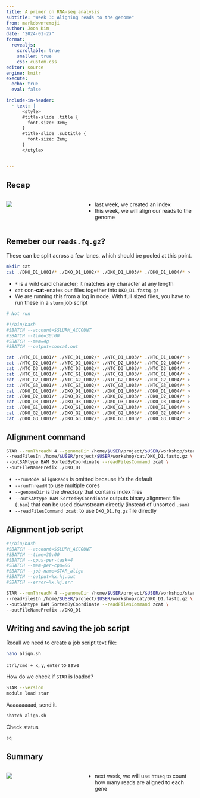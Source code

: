 ---
title: A primer on RNA-seq analysis
subtitle: "Week 3: Aligning reads to the genome"
from: markdown+emoji
author: Joon Kim 
date: "2024-01-27"
format: 
  revealjs:
    scrollable: true
    smaller: true
    css: custom.css
editor: source
engine: knitr
execute:
  echo: true
  eval: false

include-in-header: 
  - text: |
      <style>
      #title-slide .title {
        font-size: 3em;
      }
      #title-slide .subtitle {
        font-size: 2em;
      }
      </style>


---


## Recap

:::: columns
::: {.column width="40%"}
![](flowchart.svg)
:::

::: {.column width="60%"}
-  last week, we created an index 
-  this week, we will align our reads to the genome
:::

::::

## Remeber our `reads.fq.gz`?

These can be split across a few lanes, which should be pooled at this point.

::: big-code

```{bash}
mkdir cat
cat ./DKO_D1_L001/* ./DKO_D1_L002/* ./DKO_D1_L003/* ./DKO_D1_L004/* > ./cat/DKO_D1.fastq.gz
```

:::

-  `*` is a wild card character; it matches any character at any length  
-  `cat` con-**cat**-enates our files together into `DKO_D1.fastq.gz`  
-  We are running this from a log in node. With full sized files, you have to run these in a `slurm` job script  

::: big-code

```{bash}
# Not run

#!/bin/bash
#SBATCH --account=$SLURM_ACCOUNT
#SBATCH --time=30:00
#SBATCH --mem=4g
#SBATCH --output=concat.out

cat ./NTC_D1_L001/* ./NTC_D1_L002/* ./NTC_D1_L003/* ./NTC_D1_L004/* > ./NTC_D1.fastq.gz
cat ./NTC_D2_L001/* ./NTC_D2_L002/* ./NTC_D2_L003/* ./NTC_D2_L004/* > ./NTC_D2.fastq.gz
cat ./NTC_D3_L001/* ./NTC_D3_L002/* ./NTC_D3_L003/* ./NTC_D3_L004/* > ./NTC_D3.fastq.gz
cat ./NTC_G1_L001/* ./NTC_G1_L002/* ./NTC_G1_L003/* ./NTC_G1_L004/* > ./NTC_G1.fastq.gz
cat ./NTC_G2_L001/* ./NTC_G2_L002/* ./NTC_G2_L003/* ./NTC_G2_L004/* > ./NTC_G2.fastq.gz
cat ./NTC_G3_L001/* ./NTC_G3_L002/* ./NTC_G3_L003/* ./NTC_G3_L004/* > ./NTC_G3.fastq.gz
cat ./DKO_D1_L001/* ./DKO_D1_L002/* ./DKO_D1_L003/* ./DKO_D1_L004/* > ./DKO_D1.fastq.gz
cat ./DKO_D2_L001/* ./DKO_D2_L002/* ./DKO_D2_L003/* ./DKO_D2_L004/* > ./DKO_D2.fastq.gz
cat ./DKO_D3_L001/* ./DKO_D3_L002/* ./DKO_D3_L003/* ./DKO_D3_L004/* > ./DKO_D3.fastq.gz
cat ./DKO_G1_L001/* ./DKO_G1_L002/* ./DKO_G1_L003/* ./DKO_G1_L004/* > ./DKO_G1.fastq.gz
cat ./DKO_G2_L001/* ./DKO_G2_L002/* ./DKO_G2_L003/* ./DKO_G2_L004/* > ./DKO_G2.fastq.gz
cat ./DKO_G3_L001/* ./DKO_G3_L002/* ./DKO_G3_L003/* ./DKO_G3_L004/* > ./DKO_G3.fastq.gz
```

:::

## Alignment command

::: big-code

```{bash}
STAR --runThreadN 4 --genomeDir /home/$USER/project/$USER/workshop/stargenome \
--readFilesIn /home/$USER/project/$USER/workshop/cat/DKO_D1.fastq.gz \
--outSAMtype BAM SortedByCoordinate --readFilesCommand zcat \
--outFileNamePrefix ./DKO_D1
```

:::

-  `--runMode alignReads` is omitted because it's the default  
-  `--runThreadN` to use multiple cores  
-  `--genomeDir` is the *directory* that contains index files
-  `--outSAMtype BAM SortedByCoordinate` outputs binary alignment file (`.bam`) that can be used downstream directly (instead of unsorted `.sam`)  
-  `--readFilesCommand zcat`: to use `DKO_D1.fq.gz` file directly  


## Alignment job script

::: big-code

```{bash}
#!/bin/bash
#SBATCH --account=$SLURM_ACCOUNT
#SBATCH --time=30:00
#SBATCH --cpus-per-task=4
#SBATCH --mem-per-cpu=8G
#SBATCH --job-name=STAR_align
#SBATCH --output=%x.%j.out
#SBATCH --error=%x.%j.err

STAR --runThreadN 4 --genomeDir /home/$USER/project/$USER/workshop/stargenome \
--readFilesIn /home/$USER/project/$USER/workshop/cat/DKO_D1.fastq.gz \
--outSAMtype BAM SortedByCoordinate --readFilesCommand zcat \
--outFileNamePrefix ./DKO_D1
```
:::



## Writing and saving the job script{auto-animate="true"}


Recall we need to create a job script text file:  

::: big-code

```{bash}
nano align.sh
```
:::

`ctrl/cmd + x`, `y`, `enter` to save

How do we check if `STAR` is loaded?

:::: {.fragment .appear}

::: big-code

```{bash}
STAR --version
module load star
```

:::

::::



:::: {.fragment .appear}

Aaaaaaaaad, send it.

::: big-code

```{bash}
sbatch align.sh
```

:::

::::


:::: {.fragment .appear}

Check status

::: big-code

```{bash}
sq
```

:::

::::

## Summary

:::: columns
::: {.column width="40%"}
![](flowchart.svg)
:::

::: {.column width="60%"}
-  next week, we will use `htseq` to count how many reads are aligned to each gene  
:::

::::